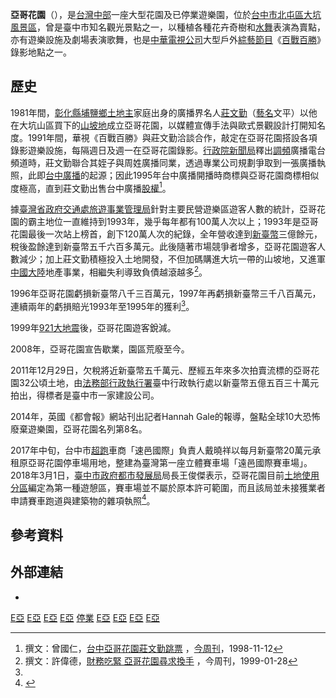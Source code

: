 {{expert | time = 2017-4-5}}
{{about|台灣台中的亞哥花園|其他同名的建築物業|亞哥花園 (廣州)}}
{{Infobox Amusement park
| name = 亞哥花園<br>Encore Garden
| image = 
| caption = 
| location = {{ROC-TWN}}<br>[[台中市|台中市]][[北屯區|北屯區]]苧園巷41號
| address = 
| phone_numbers = 
| homepage = 
| owner = 亞哥育樂股份有限公司
| general_manager = 
| opening_date = 1981年
| closing_date = 2008年
| season = 
| area = 32[[公頃|公頃]]
| rides = 立體賽車場
| slogan = 
}}
{{External media |align=right |width=220px
 |image1 = [https://attach.mobile01.com/attach/201405/mobile01-ac838a49601a9c12843e433b737b5229.jpg 亞哥花園的水舞表演]
}}
'''亞哥花園'''（{{lang-en|Encore Garden}}），是[[台灣中部|台灣中部]]一座大型花園及已停業遊樂園，位於[[台中市|台中市]][[北屯區|北屯區]][[大坑風景區|大坑風景區]]，曾是臺中市知名觀光景點之一，以種植各種花卉奇樹和[[水舞|水舞]]表演為賣點，亦有遊樂設施及劇場表演歌舞，也是[[中華電視公司|中華電視公司]]大型戶外[[綜藝節目|綜藝節目]]《[[百戰百勝|百戰百勝]]》錄影地點之一。

==歷史==
1981年間，[[彰化縣|彰化縣]][[埔鹽鄉|埔鹽鄉]][[土地主|土地主]]家庭出身的廣播界名人[[莊文勤|莊文勤]]（[[藝名|藝名]]文平）以他在大坑山區買下的[[山坡地|山坡地]]成立亞哥花園，以媒體宣傳手法與歐式景觀設計打開知名度。1991年間，華視《百戰百勝》與莊文勤洽談合作，敲定在亞哥花園搭設各項錄影遊樂設施，每隔週日及週一在亞哥花園錄影。[[行政院新聞局|行政院新聞局]]釋出[[調頻|調頻]]廣播電台頻道時，莊文勤聯合其姪子與周姓廣播同業，透過專業公司規劃爭取到一張廣播執照，此即[[台中廣播|台中廣播]]的起源；因此1995年台中廣播開播時商標與亞哥花園商標相似度極高，直到莊文勤出售台中廣播[[股權|股權]]<ref>撰文：曾國仁，[http://www.businesstoday.com.tw/article-content-80417-144965 台中亞哥花園莊文勤跳票] {{Wayback|url=http://www.businesstoday.com.tw/article-content-80417-144965 |date=20190609210639 }}，[[今周刊|今周刊]]，1998-11-12</ref>。

據[[臺灣省政府交通處旅遊事業管理局|臺灣省政府交通處旅遊事業管理局]]針對主要民營遊樂區遊客人數的統計，亞哥花園的霸主地位一直維持到1993年，幾乎每年都有100萬人次以上；1993年是亞哥花園最後一次站上榜首，創下120萬人次的紀錄，全年營收達到[[新臺幣|新臺幣]]三億餘元，稅後盈餘達到新臺幣五千六百多萬元。此後隨著市場競爭者增多，亞哥花園遊客人數減少；加上莊文勤積極投入土地開發，不但加碼購進大坑一帶的山坡地，又進軍[[中國大陸|中國大陸]]地產事業，相繼失利導致負債越滾越多<ref name="#1">撰文：許偉德，[http://www.businesstoday.com.tw/article-content-80730-149450 財務吃緊 亞哥花園尋求換手] {{Wayback|url=http://www.businesstoday.com.tw/article-content-80730-149450 |date=20190611214246 }}，今周刊，1999-01-28</ref>。

1996年亞哥花園虧損新臺幣八千三百萬元，1997年再虧損新臺幣三千八百萬元，連續兩年的虧損賠光1993年至1995年的獲利<ref name="#1"/>。

1999年[[921大地震|921大地震]]後，亞哥花園遊客銳減。

2008年，亞哥花園宣告歇業，園區荒廢至今。

2011年12月29日，欠稅將近新臺幣五千萬元、歷經五年來多次拍賣流標的亞哥花園32公頃土地，由[[法務部行政執行署|法務部行政執行署]]臺中行政執行處以新臺幣五億五百三十萬元拍出，得標者是臺中市一家建設公司。

2014年，英國《都會報》網站刊出記者Hannah Gale的報導，盤點全球10大恐怖廢棄遊樂園，亞哥花園名列第8名。

2017年中旬，台中市[[超跑|超跑]]車商「速邑國際」負責人戴曉祥以每月新臺幣20萬元承租原亞哥花園停車場用地，整建為臺灣第一座立體賽車場「遠邑國際賽車場」。2018年3月1日，[[臺中市政府都市發展局|臺中市政府都市發展局]]局長王俊傑表示，亞哥花園目前[[土地使用分區|土地使用分區]]編定為第一種遊憩區，賽車場並不屬於原本許可範圍，而且該局並未接獲業者申請賽車跑道與建築物的雜項執照<ref>{{cite news|author=曾雪蒨、游瓊華|work=蘋果即時|publisher=[[台灣蘋果日報|台灣蘋果日報]]|url=https://tw.appledaily.com/new/realtime/20180301/1306504|title=【空拍直擊】廢棄亞哥花園大改造 超跑商砸千萬變身|date=2018-03-01|accessdate=2019-03-05}}</ref>。

==參考資料==
{{reflist}}

==外部連結==
*{{facebook|SuyiDriftingTrackTaichung|速邑國際賽車場 Racing Track}}

{{台灣主題遊樂園}}
{{Portal bar|臺灣|臺中|娛樂|經濟|企業|歷史}}
[[Category:1981年開幕的主題樂園|E亞]]
[[Category:1981年台灣建立|E亞]]
[[Category:2008年停業的主題樂園|E亞]]
[[Category:2008年台灣廢除|E亞]]
[[Category:台灣主題公園|停業]]
[[Category:台灣停業遊樂園|E亞]]
[[Category:台中市歷史|E亞]]
[[Category:台中市已拆除建築物|E亞]]
[[Category:北屯區組織|E亞]]